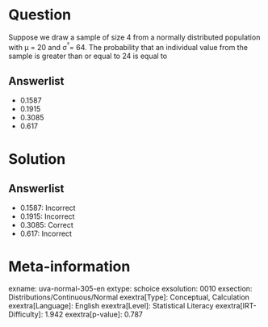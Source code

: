 Question
========

Suppose we draw a sample of size 4 from a normally distributed population with μ = 20 and σ^²^= 64. The probability that an individual value from the sample is greater than or equal to 24 is equal to

Answerlist
----------

* 0.1587
* 0.1915
* 0.3085
* 0.617

Solution
========

Answerlist
----------

* 0.1587: Incorrect
* 0.1915: Incorrect
* 0.3085: Correct
* 0.617: Incorrect

Meta-information
================
exname: uva-normal-305-en
extype: schoice
exsolution: 0010
exsection: Distributions/Continuous/Normal
exextra[Type]: Conceptual, Calculation
exextra[Language]: English
exextra[Level]: Statistical Literacy
exextra[IRT-Difficulty]: 1.942
exextra[p-value]: 0.787
